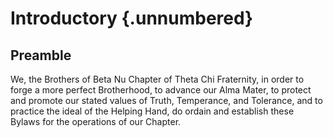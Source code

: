 # Introductory {.unnumbered} {#sec-art-L9A0HXIL}

## Preamble {#sec-art-1QB8CIPO}

We, the Brothers of Beta Nu Chapter of Theta Chi Fraternity, in order to forge a more perfect Brotherhood, to advance our Alma Mater, to protect and promote our stated values of Truth, Temperance, and Tolerance, and to practice the ideal of the Helping Hand, do ordain and establish these Bylaws for the operations of our Chapter.
